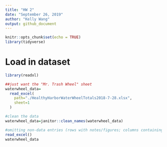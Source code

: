 ```yaml
---
title: "HW 2"
date: "September 26, 2019"
author: "Kelly Wang"
output: github_document
---
```


```r
knitr::opts_chunk$set(echo = TRUE)
library(tidyverse)
```

# Load in dataset
```r
library(readxl)

##just want the "Mr. Trash Wheel" sheet 
waterwheel_data=
  read_excel(
    path="./HealthyHarborWaterWheelTotals2018-7-28.xlsx", 
    sheet=1
  )

#clean the data
waterwheel_data=janitor::clean_names(waterwheel_data)

#omitting non-data entries (rows with notes/figures; columns containing notes) 
read_excel()
waterwheel_data
```

